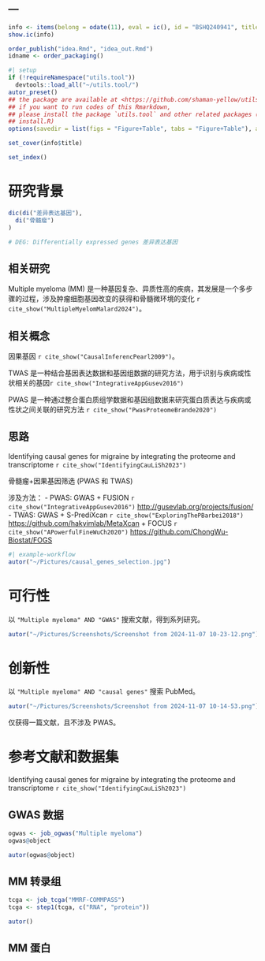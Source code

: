 ---
---

```r
info <- items(belong = odate(11), eval = ic(), id = "BSHQ240941", title = "")
show.ic(info)

order_publish("idea.Rmd", "idea_out.Rmd")
idname <- order_packaging()
```

```r
#| setup
if (!requireNamespace("utils.tool"))
  devtools::load_all("~/utils.tool/")
autor_preset()
## the package are available at <https://github.com/shaman-yellow/utils.tool>
## if you want to run codes of this Rmarkdown,
## please install the package `utils.tool` and other related packages (run
## install.R)
options(savedir = list(figs = "Figure+Table", tabs = "Figure+Table"), autor_asis = F)
```

```r
set_cover(info$title)
```

```r
set_index()
```

# 研究背景 {#abstract}

```r
dic(di("差异表达基因"),
  di("骨髓瘤")
)

# DEG: Differentially expressed genes 差异表达基因
```

## 相关研究

Multiple myeloma (MM) 是一种基因复杂、异质性高的疾病，其发展是一个多步骤的过程，涉及肿瘤细胞基因改变的获得和骨髓微环境的变化 `r cite_show("MultipleMyelomMalard2024")`。

## 相关概念

因果基因 `r cite_show("CausalInferencPearl2009")`。

TWAS 是一种结合基因表达数据和基因组数据的研究方法，用于识别与疾病或性状相关的基因`r cite_show("IntegrativeAppGusev2016")`

PWAS 是一种通过整合蛋白质组学数据和基因组数据来研究蛋白质表达与疾病或性状之间关联的研究方法 `r cite_show("PwasProteomeBrande2020")`

## 思路 {#introduction}

Identifying causal genes for migraine by integrating the proteome and transcriptome 
`r cite_show("IdentifyingCauLiSh2023")`

骨髓瘤+因果基因筛选 (PWAS 和 TWAS) 

涉及方法：
- PWAS: GWAS + FUSION `r cite_show("IntegrativeAppGusev2016")` <http://gusevlab.org/projects/fusion/>
- TWAS: GWAS + S-PrediXcan `r cite_show("ExploringThePBarbei2018")` <https://github.com/hakyimlab/MetaXcan>
  + FOCUS `r cite_show("APowerfulFineWuCh2020")` <https://github.com/ChongWu-Biostat/FOGS>

```r
#| example-workflow
autor("~/Pictures/causal_genes_selection.jpg")
```

# 可行性 {#methods}

以 `"Multiple myeloma" AND "GWAS"` 搜索文献，得到系列研究。

```r
autor("~/Pictures/Screenshots/Screenshot from 2024-11-07 10-23-12.png")
```

# 创新性 {#results}

以 `"Multiple myeloma" AND "causal genes"` 搜索 PubMed。

```r
autor("~/Pictures/Screenshots/Screenshot from 2024-11-07 10-14-53.png")
```

仅获得一篇文献，且不涉及 PWAS。

# 参考文献和数据集 {#workflow}

Identifying causal genes for migraine by integrating the proteome and transcriptome 
`r cite_show("IdentifyingCauLiSh2023")`


## GWAS 数据

```r
ogwas <- job_ogwas("Multiple myeloma")
ogwas@object
```

```r
autor(ogwas@object)
```

## MM 转录组

```r
tcga <- job_tcga("MMRF-COMMPASS")
tcga <- step1(tcga, c("RNA", "protein"))
```

```r
autor()
```

## MM 蛋白

